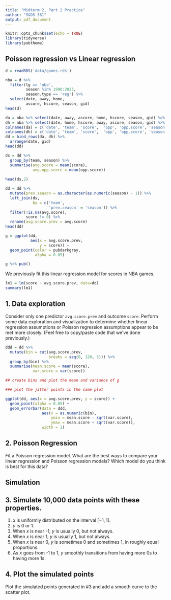 ```yaml
---
title: "Midterm 2, Part 2 Practice"
author: "S&DS 361"
output: pdf_document
---
```


```r
knitr::opts_chunk$set(echo = TRUE)
library(tidyverse)
library(pubtheme)
```

## Poisson regression vs Linear regression

```r
d = readRDS('data/games.rds')

nba = d %>% 
  filter(lg == 'nba', 
         season %in% 1990:2023, 
         season.type == 'reg') %>%
  select(date, away, home, 
         ascore, hscore, season, gid)
head(d)

da = nba %>% select(date, away, ascore, home, hscore, season, gid) %>% mutate(ha = 'away')
dh = nba %>% select(date, home, hscore, away, ascore, season, gid) %>% mutate(ha = 'home')
colnames(da) = c('date', 'team', 'score',  'opp', 'opp.score', 'season', 'gid', 'ha')
colnames(dh) = c('date', 'team', 'score',  'opp', 'opp.score', 'season', 'gid', 'ha')
dd = bind_rows(da, dh) %>% 
  arrange(date, gid)
head(dd)

```

```r
ds = dd %>%
  group_by(team, season) %>%
  summarise(avg.score = mean(score), 
            avg.opp.score = mean(opp.score))
         
head(ds,2)
```

```r
dd = dd %>%
  mutate(prev.season = as.character(as.numeric(season) - 1)) %>%
  left_join(ds, 
            by = c('team', 
                   'prev.season' = 'season')) %>%
  filter(!is.na(avg.score), 
         score != 0) %>%
  rename(avg.score.prev = avg.score)
head(dd)

```

```r
g = ggplot(dd,
           aes(x = avg.score.prev, 
               y = score)) +
  geom_point(color = pubdarkgray,
             alpha = 0.05)

g %>% pub()
```


We previously fit this linear regression model for scores in NBA games.


```r
lm1 = lm(score ~ avg.score.prev, data=dd)
summary(lm1)
```


## 1. Data exploration 

Consider only one predictor `avg.score.prev` and outcome `score`. Perform some data exploration and visualization to determine whether linear regression assumptions or Poisson regression assumptions appear to be met more closely. (Feel free to copy/paste code that we've done previously.)

```r
ddd = dd %>%
  mutate(bin = cut(avg.score.prev, 
                   breaks = seq(0, 120, 5))) %>%
  group_by(bin) %>%
  summarise(mean.score = mean(score), 
            var.score = var(score))
```

```r

## create bins and plot the mean and variance of g

### plot the jitter points in the same plot

ggplot(dd, aes(x = avg.score.prev, y = score)) +
  geom_point(alpha = 0.05) +
  geom_errorbar(data = ddd, 
                aes(x = as.numeric(bin), 
                    ymin = mean.score - sqrt(var.score), 
                    ymax = mean.score + sqrt(var.score)), 
                width = 1) 


```



## 2. Poisson Regression 

Fit a Poisson regression model. What are the best ways to compare your linear regression and Poisson regression models? Which model do you think is best for this data? 



## Simulation

## 3. Simulate 10,000 data points with these properties.

1. $x$ is uniformly distributed on the interval $[-1,1]$. 
2. $y$ is 0 or 1. 
3. When $x$ is near -1, $y$ is usually 0, but not always. 
4. When $x$ is near  1, $y$ is usually 1, but not always. 
5. When $x$ is near  0, $y$ is sometimes 0 and sometimes 1, in roughly equal proportions. 
6. As $x$ goes from -1 to 1, $y$ smoothly transitions from having more 0s to having more 1s. 

## 4. Plot the simulated points

Plot the simulated points generated in #3 and add a smooth curve to the scatter plot. 

